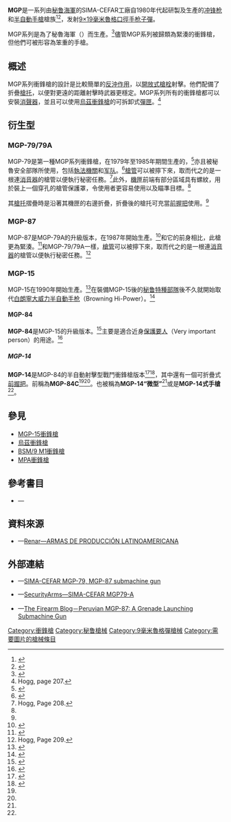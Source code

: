 {{noteTA
|G1=軍事
|G2=長度單位
|G3=Firearms
}}
{{Infobox Weapon
|name= MGP系列衝鋒槍
|image= 
|image_size= 300px
|caption= 
|origin= {{flag|Peru}}
|type= [[冲锋枪|冲锋枪]]
<!-- Type selection -->
|is_ranged= yes
|is_bladed= 
|is_explosive= 
|is_artillery= 
|is_vehicle= 
|is_missile= 
|is_UK= 
<!-- Service history -->
|service= 
|used_by= 
|wars= 
<!-- Production history -->
|designer= 
|design_date= 
|manufacturer= 
|unit_cost= 
|production_date= 
|number= 
|variants= 
<!-- General specifications -->
|spec_label= 
|weight= 
|length= 
|part_length= 
|width= 
|height= 
|diameter= 
|crew= 
<!-- Ranged weapon specifications --> 
|cartridge= 
|caliber= 
|barrels= 
|action= 
|mode= 
|rate= 
|velocity= 
|range= 
|max_range= 
|feed= 
|sights= 
<!-- 火炮規格 -->
|breech= 
|recoil= 
|carriage= 
|elevation= 
|traverse= 
<!-- 刃器規格 --> 
|blade_type= 
|hilt_type= 
|sheath_type= 
|head_type= 
|haft_type= 
<!-- 爆炸物內填炸藥規格 --> 
|filling= 
|filling_weight= 
|detonation= 
|yield= 
<!-- 車輛/飛彈規格 -->
|armour= 
|primary_armament= 
|secondary_arament= 
|engine= 
|engine_power= 
|transmission= 
|payload_capacity= 
|fuel_capacity= 
|pw_ratio= 
|suspension= 
|clearance= 
|vehicle_range= 
|speed= 
|guidance= 
|steering= 
<!-- Missiles only -->
|wingspan= 
|propellant= 
|ceiling= 
|altitude= 
|depth= 
|boost= 
|accuracy= 
|launch_platform= 
|transport= 
}}

'''MGP'''是一系列由[[秘鲁|秘鲁]][[秘魯海軍|海軍]]的SIMA-CEFAR工廠自1980年代起研製及生產的[[冲锋枪|冲锋枪]]和[[半自動手槍|半自動手槍]]槍族<ref name="Appendix">{{cite web|url=http://www.fas.org/asmp/library/scourge/APPENDX.html|title=Appendix: Light Arms Production in Latin America|accessdate=2009-01-31|archive-date=2016-03-04|archive-url=https://web.archive.org/web/20160304030022/http://fas.org/asmp/library/scourge/APPENDX.html|dead-url=no}}</ref><ref name="Janes">{{cite web|url=http://www.janes.com/extracts/extract/jpse/jpse0102.html|title=9 mm MGP-14 pistol (Peru), PISTOLS|accessdate=2009-01-31|publisher=[[Jane's_Information_Group|Jane's Information Group]]|date=2003-06-02|archive-date=2009-05-04|archive-url=https://web.archive.org/web/20090504100535/http://www.janes.com/extracts/extract/jpse/jpse0102.html|dead-url=no}}</ref>，发射[[9×19mm魯格彈|9×19毫米魯格]][[口徑|口徑]][[手枪|手枪]][[子彈|子彈]]。

MGP系列是為了秘魯海軍（{{Lang-es|'''M'''arina de '''G'''uerra del '''P'''erú}}）而生產。<ref name="SMG">{{cite web|url=http://www.riflesnguns.com/submachine/sima/mgp84|title=SIMA MGP-84|publisher=Rifles n Guns|accessdate=2009-01-31|deadurl=yes|archiveurl=https://web.archive.org/web/20090515161219/http://www.riflesnguns.com/submachine/sima/mgp84|archivedate=2009-05-15}}</ref>儘管MGP系列被歸類為緊湊的衝鋒槍，但他們可被形容為笨重的手槍。

== 概述 ==
MGP系列衝鋒槍的設計是比較簡單的[[反沖作用_(槍械)|反沖作用]]，以[[開放式槍栓|開放式槍栓]]射擊。他們配備了折疊[[槍托|槍托]]，以便對更遠的距離射擊時武器更穩定。MGP系列所有的衝鋒槍都可以安裝[[抑制器|消聲器]]，並且可以使用[[烏茲衝鋒槍|烏茲衝鋒槍]]的可拆卸式[[彈匣|彈匣]]。<ref name="Hogg">Hogg, page 207.</ref>

== 衍生型 ==
=== MGP-79/79A ===
MGP-79是第一種MGP系列衝鋒槍，在1979年至1985年期間生產的，<ref>{{waybackdate|site=http://www.gunsworld.com/gun_smg/mgp_79a.htm|date=20060505163943}}</ref>亦且被秘魯安全部隊所使用，包括[[警察|執法機關]]和[[军队|军队]]。<ref>{{cite web|url=http://www.janes.com/extract/idr95/idr00598.html|title=PERU'S MGP-84 MINI TOWARDS A MORE COMPACT SUB-MACHINEGUN, Archived|accessdate=2009-01-31|date=1995-08-01|publisher=[[Jane's_Information_Group|Jane's Information Group]]|archive-date=2019-10-18|archive-url=https://web.archive.org/web/20191018081550/http://articles.janes.com/notice.html|dead-url=no}}</ref>[[槍管|槍管]]可以被擰下來，取而代之的是一根連[[抑制器|消音器]]的槍管以便執行秘密任務。<ref name="MGP-79A">Hogg, Page 208.</ref>此外，[[機匣|機匣]]前端有部分區域具有螺紋，用於裝上一個穿孔的槍管保護罩，令使用者更容易使用以及瞄準目標。<ref name="MGP-79A"/>

其[[槍托|槍托]]摺疊時是沿著其機匣的右邊折疊，折疊後的槍托可充當[[輔助握把|前握把]]使用。<ref name="MGP-79A"/>

=== MGP-87 ===
MGP-87是MGP-79A的升級版本，在1987年開始生產。<ref>{{waybackdate|site=http://www.gunsworld.com/gun_smg/mgp_87.htm|date=20060505164000}}</ref>和它的前身相比，此槍更為緊湊。<ref>{{cite web|url=http://www.securityarms.com/20010315/galleryfiles/2000/2097.htm|title=SIMA-CEFAR MGP87|accessdate=2009-01-31|publisher=Security Arms|archive-date=2016-03-03|archive-url=https://web.archive.org/web/20160303170349/http://www.securityarms.com/20010315/galleryfiles/2000/2097.htm|dead-url=no}}</ref>和MGP-79/79A一樣，[[槍管|槍管]]可以被擰下來，取而代之的是一根連[[抑制器|消音器]]的槍管以便執行秘密任務。<ref name="MGP-87">Hogg, Page 209.</ref>

=== MGP-15 ===
{{main|MGP-15衝鋒槍}}
MGP-15在1990年開始生產。<ref>{{cite web|url=http://www.gunsworld.com/gun_smg/mgp_15.htm|title=MGP-15|date=2006-05-05|accessdate=2009-12-06|archive-date=2006-05-05|archive-url=https://web.archive.org/web/20060505164059/http://www.gunsworld.com/gun_smg/mgp_15.htm|dead-url=no}}</ref>在裝備MGP-15後的[[秘鲁軍隊|秘鲁]][[特種部隊|特種部隊]]後不久就開始取代[[白朗寧大威力半自動手槍|白朗寧大威力]][[半自動手槍|半自動]][[手枪|手枪]]（Browning Hi-Power）。<ref name="SMG">{{cite web|url=http://www.riflesnguns.com/submachine/sima/mgp84|title=SIMA MGP-84|publisher=Rifles n Guns|accessdate=2009-01-31|deadurl=yes|archiveurl=https://web.archive.org/web/20090515161219/http://www.riflesnguns.com/submachine/sima/mgp84|archivedate=2009-05-15}}</ref>

==== MGP-84 ====
'''MGP-84'''是MGP-15的升級版本。<ref name="SMG">{{cite web|url=http://www.riflesnguns.com/submachine/sima/mgp84|title=SIMA MGP-84|publisher=Rifles n Guns|accessdate=2009-01-31|deadurl=yes|archiveurl=https://web.archive.org/web/20090515161219/http://www.riflesnguns.com/submachine/sima/mgp84|archivedate=2009-05-15}}</ref>主要是適合近身[[VIP|保護要人]]（Very important person）的用途。<ref>{{cite web|url=http://disarmament.un.org/cab/nationalreports/2002/peru-annex1-e.PDF|title=ANNEX I|date=2003-05-06|accessdate=2009-01-31}}{{dead link|date=2017年11月 |bot=InternetArchiveBot |fix-attempted=yes }}</ref>

===== MGP-14 =====
'''MGP-14'''是MGP-84的半自動射擊型戰鬥衝鋒槍版本<ref name="Review">{{cite web|url=http://www.smallarmsreview.com/february.htm|title=Subguns From The Inca Land|accessdate=2009-01-31|author=Ronaldo Olive|deadurl=yes|archiveurl=https://web.archive.org/web/20090216181045/http://smallarmsreview.com/february.htm|archivedate=2009-02-16}}</ref><ref name="Archive">{{cite web|url=http://www.bellum.nu/armoury/MGP84.html|title=MGP-84 "Mini"|date=2007-10-14|deadurl=yes|archiveurl=https://web.archive.org/web/20071014005907/http://www.bellum.nu/armoury/MGP84.html|archivedate=2007-10-14|accessdate=2009-12-06}}</ref>，其中還有一個可折疊式[[輔助握把|前握把]]。前稱為'''MGP-84C'''<ref name="Review"/><ref name="Archive"/>。也被稱為'''MGP-14“微型”'''<ref name="Archive"/>或是'''MGP-14式手槍'''<ref name="Janes"/>。

== 參見 ==
* [[MGP-15衝鋒槍|MGP-15衝鋒槍]]
* [[烏茲衝鋒槍|烏茲衝鋒槍]]
* [[BSM/9_M1衝鋒槍|BSM/9 M1衝鋒槍]]
* [[MPA衝鋒槍|MPA衝鋒槍]]

== 參考書目 ==
* {{en icon}}—{{cite book |title= Jane's Guns Recognition Guide Second Edition|last= Hogg|first=Ian |authorlink= |coauthors= |year=2000 |publisher=Janes |location=Glasgow |isbn=0-00-472453-4 |url= |page= }}

== 資料來源 ==
<div class="references-small">
<references />
* {{en icon}}—[https://archive.today/20070618002621/http://www.renar.gov.ar/cursos/expertos/notaa/curio7.asp Renar—ARMAS DE PRODUCCIÓN LATINOAMERICANA]
</div>

== 外部連結 ==
* {{en icon}}—[http://world.guns.ru/smg/turk/mgp79-e.html SIMA-CEFAR MGP-79, MGP-87 submachine gun] {{Wayback|url=http://world.guns.ru/smg/turk/mgp79-e.html |date=20160731193838 }}
* {{en icon}}—[http://www.securityarms.com/20010315/galleryfiles/2000/2096.htm SecurityArms—SIMA-CEFAR MGP79-A] {{Wayback|url=http://www.securityarms.com/20010315/galleryfiles/2000/2096.htm |date=20160304193607 }}
* {{en icon}}—[http://www.thefirearmblog.com/blog/2013/04/04/peruvian-mgp-87-grenade-launcher-submachine-gun/ The Firearm Blog－Peruvian MGP-87: A Grenade Launching Submachine Gun] {{Wayback|url=http://www.thefirearmblog.com/blog/2013/04/04/peruvian-mgp-87-grenade-launcher-submachine-gun/ |date=20201124232545 }}

[[Category:衝鋒槍|Category:衝鋒槍]]
[[Category:秘鲁槍械|Category:秘鲁槍械]]
[[Category:9毫米魯格彈槍械|Category:9毫米魯格彈槍械]]
[[Category:需要圖片的槍械條目|Category:需要圖片的槍械條目]]